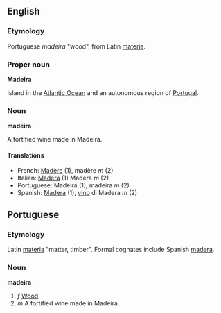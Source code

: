 ==English==
===Etymology===
Portuguese ''madeira'' "wood", from Latin [[materia]].  

===Proper noun===
'''Madeira'''

Island in the [[Atlantic Ocean]] and an autonomous region of [[Portugal]].

===Noun===
'''madeira'''

A fortified wine made in Madeira.

====Translations====
*French: [[Madère]] (1), madère ''m'' (2)
*Italian: [[Madera]] (1) Madera ''m'' (2)
*Portuguese: Madeira (1), madeira ''m'' (2)
*Spanish: [[Madera]] (1), [[vino]] di Madera ''m'' (2)

==Portuguese==
===Etymology===
Latin [[materia]] "matter, timber".  Formal cognates include Spanish [[madera]]. 

===Noun===
'''madeira'''
# ''f'' [[Wood]].
# ''m'' A fortified wine made in Madeira.